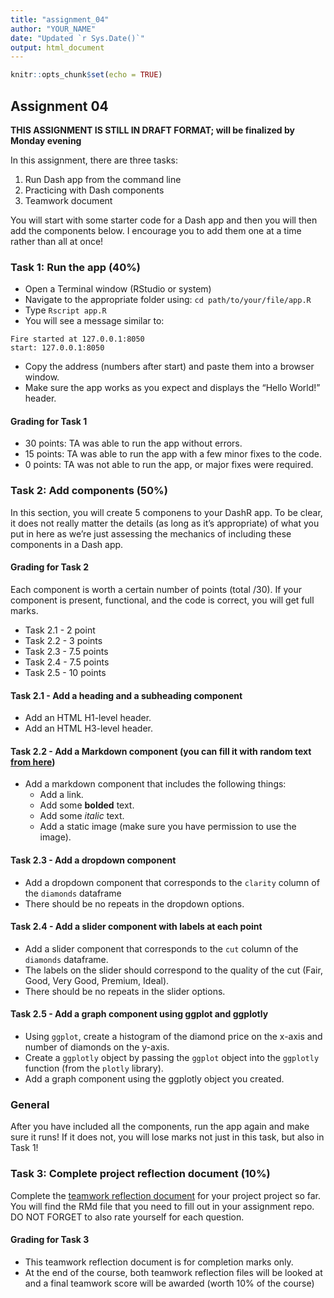 ```yaml
---
title: "assignment_04"
author: "YOUR_NAME"
date: "Updated `r Sys.Date()`"
output: html_document
---
```


```r
knitr::opts_chunk$set(echo = TRUE)
```

## Assignment 04

**THIS ASSIGNMENT IS STILL IN DRAFT FORMAT; will be finalized by Monday evening**

In this assignment, there are three tasks:

1) Run Dash app from the command line
2) Practicing with Dash components
3) Teamwork document

You will start with some starter code for a Dash app and then you will then add the components below.
I encourage you to add them one at a time rather than all at once!

### Task 1: Run the app (40%)

- Open a Terminal window (RStudio or system)
- Navigate to the appropriate folder using: `cd path/to/your/file/app.R`
- Type `Rscript app.R`
- You will see a message similar to: 

```
Fire started at 127.0.0.1:8050
start: 127.0.0.1:8050
```
- Copy the address (numbers after start) and paste them into a browser window.
- Make sure the app works as you expect and displays the "Hello World!" header.

#### Grading for Task 1

- 30 points: TA was able to run the app without errors.
- 15 points: TA was able to run the app with a few minor fixes to the code.
- 0 points: TA was not able to run the app, or major fixes were required.

### Task 2: Add components (50%)

In this section, you will create 5 componens to your DashR app.
To be clear, it does not really matter the details (as long as it's appropriate) of what you put in here as we're just assessing the mechanics of including these components in a Dash app.

#### Grading for Task 2

Each component is worth a certain number of points (total /30).
If your component is present, functional, and the code is correct, you will get full marks.

- Task 2.1 - 2 point
- Task 2.2 - 3 points
- Task 2.3 - 7.5 points
- Task 2.4 - 7.5 points
- Task 2.5 - 10 points

#### Task 2.1 - Add a heading and a subheading component

- Add an HTML H1-level header.
- Add an HTML H3-level header.

#### Task 2.2 - Add a Markdown component (you can fill it with random text [from here](https://www.lipsum.com))

- Add a markdown component that includes the following things:
  - Add a link.
  - Add some **bolded** text.
  - Add some _italic_ text.
  - Add a static image (make sure you have permission to use the image).

#### Task 2.3 - Add a dropdown component

- Add a dropdown component that corresponds to the `clarity` column of the `diamonds` dataframe
- There should be no repeats in the dropdown options.

#### Task 2.4 - Add a slider component with labels at each point 

- Add a slider component that corresponds to the `cut` column of the `diamonds` dataframe.
- The labels on the slider should correspond to the quality of the cut (Fair, Good, Very Good, Premium, Ideal).
- There should be no repeats in the slider options.

#### Task 2.5 - Add a graph component using ggplot and ggplotly

- Using `ggplot`, create a histogram of the diamond price on the x-axis and number of diamonds on the y-axis.
- Create a `ggplotly` object by passing the `ggplot` object into the `ggplotly` function (from the `plotly` library).
- Add a graph component using the ggplotly object you created.

### General

After you have included all the components, run the app again and make sure it runs!
If it does not, you will lose marks not just in this task, but also in Task 1!

### Task 3: Complete project reflection document (10%)

Complete the [teamwork reflection document](https://stat545.stat.ubc.ca/evaluation/teamwork/) for your project project so far.
You will find the RMd file that you need to fill out in your assignment repo.
DO NOT FORGET to also rate yourself for each question.

#### Grading for Task 3

- This teamwork reflection document is for completion marks only.
- At the end of the course, both teamwork reflection files will be looked at and a final teamwork score will be awarded (worth 10% of the course)
